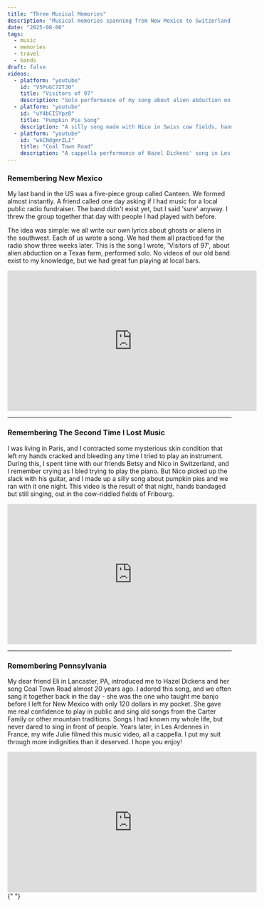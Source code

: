 ```yaml
---
title: "Three Musical Memories"
description: "Musical memories spanning from New Mexico to Switzerland to Pennsylvania, each marking a different chapter of my musical journey"
date: "2025-08-06"
tags:
  - music
  - memories
  - travel
  - bands
draft: false
videos:
  - platform: "youtube"
    id: "V5PuGC7ZTJ0"
    title: "Visitors of 97"
    description: "Solo performance of my song about alien abduction on a Texas farm"
  - platform: "youtube"
    id: "uY4bCISYpz8"
    title: "Pumpkin Pie Song"
    description: "A silly song made with Nico in Swiss cow fields, hands bandaged but still singing"
  - platform: "youtube"
    id: "wkCNdgmrZLI"
    title: "Coal Town Road"
    description: "A cappella performance of Hazel Dickens' song in Les Ardennes, France"
---
```


### Remembering New Mexico

My last band in the US was a five-piece group called Canteen. We formed almost instantly. A friend called one day asking if I had music for a local public radio fundraiser. The band didn't exist yet, but I said 'sure' anyway. I threw the group together that day with people I had played with before.

The idea was simple: we all write our own lyrics about ghosts or aliens in the southwest. Each of us wrote a song. We had them all practiced for the radio show three weeks later. This is the song I wrote, 'Visitors of 97', about alien abduction on a Texas farm, performed solo. No videos of our old band exist to my knowledge, but we had great fun playing at local bars.

<iframe
  width="560"
  height="315"
  src="https://www.youtube.com/embed/V5PuGC7ZTJ0"
  title="Visitors of 97 - Solo Performance"
  frameborder="0"
  allowfullscreen
></iframe>

---

### Remembering The Second Time I Lost Music

I was living in Paris, and I contracted some mysterious skin condition that left my hands cracked and bleeding any time I tried to play an instrument. During this, I spent time with our friends Betsy and Nico in Switzerland, and I remember crying as I bled trying to play the piano. But Nico picked up the slack with his guitar, and I made up a silly song about pumpkin pies and we ran with it one night. This video is the result of that night, hands bandaged but still singing, out in the cow-riddled fields of Fribourg.

<iframe
  width="560"
  height="315"
  src="https://www.youtube.com/embed/uY4bCISYpz8"
  title="Pumpkin Pie Song in Swiss Fields"
  frameborder="0"
  allowfullscreen
></iframe>

---

### Remembering Pennsylvania

My dear friend Eli in Lancaster, PA, introduced me to Hazel Dickens and her song Coal Town Road almost 20 years ago. I adored this song, and we often sang it together back in the day - she was the one who taught me banjo before I left for New Mexico with only 120 dollars in my pocket. She gave me real confidence to play in public and sing old songs from the Carter Family or other mountain traditions. Songs I had known my whole life, but never dared to sing in front of people. Years later, in Les Ardennes in France, my wife Julie filmed this music video, all a cappella. I put my suit through more indignities than it deserved. I hope you enjoy!

<iframe
  width="560"
  height="315"
  src="https://www.youtube.com/embed/wkCNdgmrZLI"
  title="Coal Town Road - A Cappella Performance"
  frameborder="0"
  allowfullscreen
></iframe>{" "}
